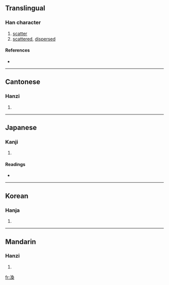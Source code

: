 {{see|涣}}
==Translingual==

===Han character===
{{Han char|rn=85|rad=水|as=09|sn=12|four=3713<sub>4</sub>|canj=水弓月大 (ENBK)}}

# [[scatter]]
# [[scattered]], [[dispersed]]

====References====
* {{Han ref|kx=0633.400|dkj=17757|dj=1039.260|hdz=31683.011|uh=6E19|ud=28185|bh=B541|bd=46401}}

----

==Cantonese==

===Hanzi===
{{yue-hanzi|jyut=|y=wun6}}

# {{defn|Cantonese}}

----

==Japanese==

===Kanji===
{{ja-kanji|grade=|rs=水09}}

# {{defn|Japanese}}

====Readings====
* {{ja-readings|on=[[かん]] (kan)|kun=[[あきらか]] (akiraka)}}

----

==Korean==

===Hanja===
{{ko-hanja|hangeul=환|eumhun=|rv=hwan|mr=hwan|y=hwan}}

# {{defn|Korean}}

----

==Mandarin==

===Hanzi===
{{cmn-hanzi|sim=涣|pin=[[huàn]] ([[huan4]])|wg=huan<sup>4</sup>}}

# {{defn|Mandarin}}

[[fr:渙]]